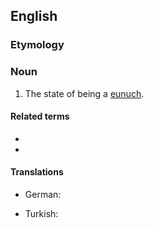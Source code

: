 ==English==

===Etymology===
{{suffix|en|eunuch|ry}}
{{root|en|ine-pro|*seǵʰ-}}

===Noun===
{{en-noun|-}}

# The state of being a [[eunuch]].

====Related terms====
* {{l|en|eunuch}}
* {{l|en|eunuchism}}

====Translations====
{{trans-top|state of being a eunuch}}
* German: {{t|de|Eunuchsein|n}}
{{trans-mid}}
* Turkish: {{t+|tr|hadımlık}}
{{trans-bottom}}